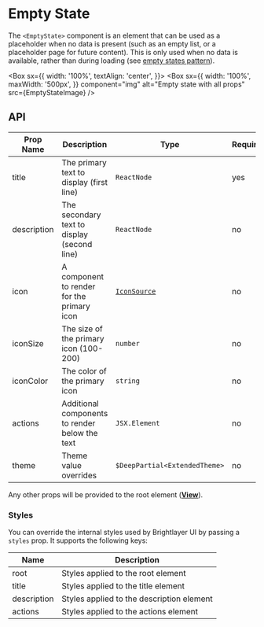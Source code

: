 
# Empty State

The `<EmptyState>` component is an element that can be used as a placeholder when no data is present (such as an empty list, or a placeholder page for future content). This is only used when no data is available, rather than during loading (see [empty states pattern](https://brightlayer-ui.github.io/patterns/empty-states)).

<Box
  sx={{
    width: '100%',
    textAlign: 'center',
  }}>
  <Box
    sx={{
      width: '100%',
      maxWidth: '500px',
    }}
    component="img"
    alt="Empty state with all props"
    src={EmptyStateImage}
  />
</Box>
## API

<Box>

| Prop Name   | Description                                    | Type                                           | Required | Default                 |
| ----------- | ---------------------------------------------- | ---------------------------------------------- | -------- | ----------------------- |
| title       | The primary text to display (first line)       | `ReactNode`                                    | yes      |                         |
| description | The secondary text to display (second line)    | `ReactNode`                                    | no       |                         |
| icon        | A component to render for the primary icon     | [`IconSource`](/components/Icons/api-docs.mdx) | no       |                         |
| iconSize    | The size of the primary icon (100-200)         | `number`                                       | no       | 100                     |
| iconColor   | The color of the primary icon                  | `string`                                       | no       | `theme.colors.disabled` |
| actions     | Additional components to render below the text | `JSX.Element`                                  | no       |                         |
| theme       | Theme value overrides                          | `$DeepPartial<ExtendedTheme>`                  | no       |                         |

</Box>

Any other props will be provided to the root element ([**View**](https://reactnative.dev/docs/view)).

### Styles

You can override the internal styles used by Brightlayer UI by passing a `styles` prop. It supports the following keys:

<Box>

| Name        | Description                               |
| ----------- | ----------------------------------------- |
| root        | Styles applied to the root element        |
| title       | Styles applied to the title element       |
| description | Styles applied to the description element |
| actions     | Styles applied to the actions element     |

</Box>
